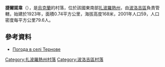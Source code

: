 {{coord|47|29|30|N|36|35|11|E|scale:100000|display=title}}

'''捷爾諾韋'''（{{lang-uk|Тернове}}），是[[烏克蘭|烏克蘭]]的村落，位於該國東南部[[扎波羅熱州|扎波羅熱州]]，由[[波洛吉區|波洛吉區]]負責管轄，始建於1923年，面積0.74平方公里，海拔高度168米，2001年人口59，人口密度每平方公里79.6人。

==參考資料==
* [http://weather.in.ua/ua/zaporozhskaja/26039 Погода в селі Тернове] {{Wayback|url=http://weather.in.ua/ua/zaporozhskaja/26039 |date=20111220162602 }}

[[Category:扎波羅熱州村落|Category:扎波羅熱州村落]]
[[Category:波洛吉區村落|Category:波洛吉區村落]]


{{Zaporizhia-geo-stub}}